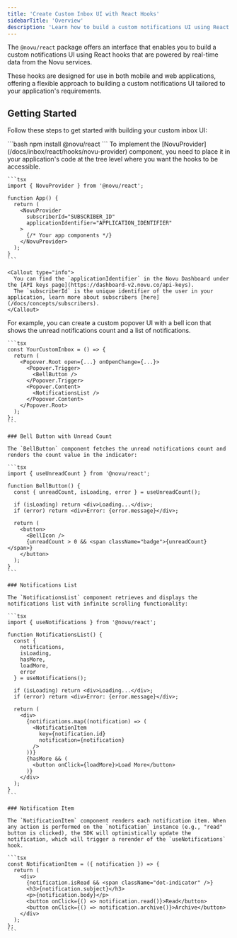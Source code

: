 ```yaml
---
title: 'Create Custom Inbox UI with React Hooks'
sidebarTitle: 'Overview'
description: 'Learn how to build a custom notifications UI using React hooks powered by Novu'
---
```



The `@novu/react` package offers an interface that enables you to build a custom notifications UI using React hooks that are powered by real-time data from the Novu services.

These hooks are designed for use in both mobile and web applications, offering a flexible approach to building a custom notifications UI tailored to your application's requirements.

## Getting Started

Follow these steps to get started with building your custom inbox UI:

<Steps>
  <Step title="Install the @novu/react package">
    ```bash 
    npm install @novu/react 
    ```
  </Step>

  <Step title="Implement the NovuProvider">
    To implement the [NovuProvider](/docs/inbox/react/hooks/novu-provider) component, you need to place it in your application's code at the tree level where you want the hooks to be accessible.

    ```tsx
    import { NovuProvider } from '@novu/react';

    function App() {
      return (
        <NovuProvider
          subscriberId="SUBSCRIBER_ID"
          applicationIdentifier="APPLICATION_IDENTIFIER"
        >
          {/* Your app components */}
        </NovuProvider>
      );
    }
    ```

    <Callout type="info">
      You can find the `applicationIdentifier` in the Novu Dashboard under the [API keys page](https://dashboard-v2.novu.co/api-keys).
      The `subscriberId` is the unique identifier of the user in your application, learn more about subscribers [here](/docs/concepts/subscribers).
    </Callout>
  </Step>

  <Step title="Create the custom Inbox UI">
    For example, you can create a custom popover UI with a bell icon that shows the unread notifications count and a list of notifications.

    ```tsx 
    const YourCustomInbox = () => {
      return (
        <Popover.Root open={...} onOpenChange={...}>
          <Popover.Trigger>
            <BellButton />
          </Popover.Trigger>
          <Popover.Content>
            <NotificationsList />
          </Popover.Content>
        </Popover.Root>
      );
    };
    ```

    ### Bell Button with Unread Count

    The `BellButton` component fetches the unread notifications count and renders the count value in the indicator:

    ```tsx
    import { useUnreadCount } from '@novu/react';

    function BellButton() {
      const { unreadCount, isLoading, error } = useUnreadCount();
      
      if (isLoading) return <div>Loading...</div>;
      if (error) return <div>Error: {error.message}</div>;
      
      return (
        <button>
          <BellIcon />
          {unreadCount > 0 && <span className="badge">{unreadCount}</span>}
        </button>
      );
    }
    ```

    ### Notifications List

    The `NotificationsList` component retrieves and displays the notifications list with infinite scrolling functionality:

    ```tsx
    import { useNotifications } from '@novu/react';

    function NotificationsList() {
      const { 
        notifications,
        isLoading,
        hasMore,
        loadMore,
        error 
      } = useNotifications();

      if (isLoading) return <div>Loading...</div>;
      if (error) return <div>Error: {error.message}</div>;

      return (
        <div>
          {notifications.map((notification) => (
            <NotificationItem 
              key={notification.id} 
              notification={notification} 
            />
          ))}
          {hasMore && (
            <button onClick={loadMore}>Load More</button>
          )}
        </div>
      );
    }
    ```

    ### Notification Item

    The `NotificationItem` component renders each notification item. When any action is performed on the `notification` instance (e.g., "read" button is clicked), the SDK will optimistically update the notification, which will trigger a rerender of the `useNotifications` hook.

    ```tsx
    const NotificationItem = ({ notification }) => {
      return (
        <div>
          {notification.isRead && <span className="dot-indicator" />}
          <h3>{notification.subject}</h3>
          <p>{notification.body}</p>
          <button onClick={() => notification.read()}>Read</button>
          <button onClick={() => notification.archive()}>Archive</button>
        </div>
      );
    };
    ```
  </Step>
</Steps>
